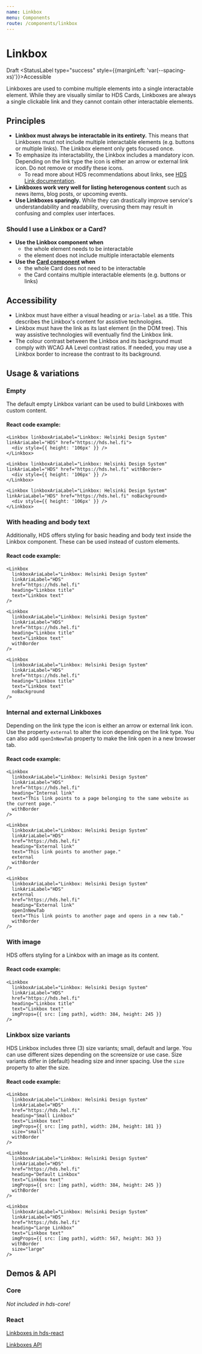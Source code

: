 ```yaml
---
name: Linkbox
menu: Components
route: /components/linkbox
---
```




# Linkbox

<StatusLabel type="alert">Draft</StatusLabel>
<StatusLabel type="success" style={{marginLeft: 'var(--spacing-xs)'}}>Accessible</StatusLabel>

<LargeParagraph>
    Linkboxes are used to combine multiple elements into a single interactable element. While they are visually similar to HDS Cards, Linkboxes are always a single clickable link and they cannot contain other interactable elements.
</LargeParagraph>

## Principles
- **Linkbox must always be interactable in its entirety.** This means that Linkboxes must not include multiple interactable elements (e.g. buttons or multiple links). The Linkbox element only gets focused once.
- To emphasize its interactability, the Linkbox includes a mandatory icon. Depending on the link type the icon is either an arrow or external link icon. Do not remove or modify these icons.
  - To read more about HDS recommendations about links, see [HDS Link documentation](/components/link).
- **Linkboxes work very well for listing heterogenous content** such as news items, blog posts, or upcoming events.
- **Use Linkboxes sparingly.** While they can drastically improve service's understandability and readability, overusing them may result in confusing and complex user interfaces.

### Should I use a Linkbox or a Card?
- **Use the Linkbox component when**
  - the whole element needs to be interactable
  - the element does not include multiple interactable elements
- **Use the [Card component](/components/card) when**
  - the whole Card does not need to be interactable
  - the Card contains multiple interactable elements (e.g. buttons or links)

## Accessibility
- Linkbox must have either a visual heading or `aria-label` as a title. This describes the Linkbox's content for assistive technologies.
- Linkbox must have the link as its last element (in the DOM tree). This way assistive technologies will eventually find the Linkbox link.
- The colour contrast between the Linkbox and its background must comply with <Link href="https://www.w3.org/TR/WCAG21/#contrast-minimum" external>WCAG AA Level contrast ratios</Link>. If needed, you may use a Linkbox border to increase the contrast to its background.

## Usage & variations

### Empty
The default empty Linkbox variant can be used to build Linkboxes with custom content.

<Playground>
  <div style={{ backgroundColor: "#efefef", margin: '-20px', padding: '20px' }}>
    <div style={{ width: '320px' }}>
      <Linkbox linkboxAriaLabel="Linkbox: Helsinki Design System" linkAriaLabel="HDS" href="https://hds.hel.fi">
        <div style={{ height: '106px' }} />
      </Linkbox>
    </div>
    <div style={{ width: '320px', marginTop: 'var(--spacing-s)' }}>
      <Linkbox linkboxAriaLabel="Linkbox: Helsinki Design System" linkAriaLabel="HDS" href="https://hds.hel.fi" withBorder>
        <div style={{ height: '106px' }} />
      </Linkbox>
    </div>
    <div style={{ width: '320px', marginTop: 'var(--spacing-s)' }}>
      <Linkbox linkboxAriaLabel="Linkbox: Helsinki Design System" linkAriaLabel="HDS" href="https://hds.hel.fi" noBackground>
        <div style={{ height: '106px' }} />
      </Linkbox>
    </div>
  </div>
</Playground>

#### React code example:
```tsx
<Linkbox linkboxAriaLabel="Linkbox: Helsinki Design System" linkAriaLabel="HDS" href="https://hds.hel.fi">
  <div style={{ height: '106px' }} />
</Linkbox>

<Linkbox linkboxAriaLabel="Linkbox: Helsinki Design System" linkAriaLabel="HDS" href="https://hds.hel.fi" withBorder>
  <div style={{ height: '106px' }} />
</Linkbox>

<Linkbox linkboxAriaLabel="Linkbox: Helsinki Design System" linkAriaLabel="HDS" href="https://hds.hel.fi" noBackground>
  <div style={{ height: '106px' }} />
</Linkbox>
```

### With heading and body text
Additionally, HDS offers styling for basic heading and body text inside the Linkbox component. These can be used instead of custom elements.

<Playground>
  <div style={{ backgroundColor: "#efefef", margin: '-20px', padding: '20px' }}>
    <div style={{ width: '320px' }}>
      <Linkbox
        linkboxAriaLabel="Linkbox: Helsinki Design System"
        linkAriaLabel="HDS"
        href="https://hds.hel.fi"
        heading="Linkbox title"
        text="Linkbox text"
      />
    </div>
    <div style={{ width: '320px', marginTop: 'var(--spacing-s)' }}>
      <Linkbox
        linkboxAriaLabel="Linkbox: Helsinki Design System"
        linkAriaLabel="HDS"
        href="https://hds.hel.fi"
        heading="Linkbox title"
        text="Linkbox text"
        withBorder
      />
    </div>
    <div style={{ width: '320px', marginTop: 'var(--spacing-s)' }}>
      <Linkbox
        linkboxAriaLabel="Linkbox: Helsinki Design System"
        linkAriaLabel="HDS"
        href="https://hds.hel.fi"
        heading="Linkbox title"
        text="Linkbox text"
        noBackground
      />
    </div>
  </div>
</Playground>

#### React code example:
```tsx
<Linkbox 
  linkboxAriaLabel="Linkbox: Helsinki Design System"
  linkAriaLabel="HDS"
  href="https://hds.hel.fi" 
  heading="Linkbox title" 
  text="Linkbox text"
/>

<Linkbox
  linkboxAriaLabel="Linkbox: Helsinki Design System"
  linkAriaLabel="HDS"
  href="https://hds.hel.fi"
  heading="Linkbox title"
  text="Linkbox text"
  withBorder
/>

<Linkbox
  linkboxAriaLabel="Linkbox: Helsinki Design System"
  linkAriaLabel="HDS"
  href="https://hds.hel.fi"
  heading="Linkbox title"
  text="Linkbox text"
  noBackground
/>
```

### Internal and external Linkboxes
Depending on the link type the icon is either an arrow or external link icon. Use the property `external` to alter the icon depending on the link type. You can also add `openInNewTab` property to make the link open in a new browser tab.

<Playground>
  <div style={{ backgroundColor: "#efefef", margin: '-20px', padding: '20px' }}>
  <div style={{ width: '320px' }}>
    <Linkbox
      linkboxAriaLabel="Linkbox: Helsinki Design System"
      linkAriaLabel="HDS"
      href="https://hds.hel.fi" 
      heading="Internal link" 
      text="This link points to a page belonging to the same website as the current page."
      withBorder
    />
  </div>
  <div style={{ width: '320px', marginTop: 'var(--spacing-s)' }}>
    <Linkbox
      linkboxAriaLabel="Linkbox: Helsinki Design System"
      linkAriaLabel="HDS"
      href="https://hds.hel.fi"
      heading="External link" 
      text="This link points to another page."
      external
      withBorder
    />
  </div>
  <div style={{ width: '320px', marginTop: 'var(--spacing-s)' }}>
    <Linkbox
      linkboxAriaLabel="Linkbox: Helsinki Design System"
      linkAriaLabel="HDS"
      external
      href="https://hds.hel.fi"
      heading="External link" 
      openInNewTab
      text="This link points to another page and opens in a new tab."
      external
      withBorder
    />
  </div>
  </div>
</Playground>

#### React code example:
```tsx
<Linkbox 
  linkboxAriaLabel="Linkbox: Helsinki Design System"
  linkAriaLabel="HDS"
  href="https://hds.hel.fi" 
  heading="Internal link" 
  text="This link points to a page belonging to the same website as the current page."
  withBorder
/>

<Linkbox
  linkboxAriaLabel="Linkbox: Helsinki Design System"
  linkAriaLabel="HDS"
  href="https://hds.hel.fi"
  heading="External link" 
  text="This link points to another page."
  external
  withBorder
/>

<Linkbox
  linkboxAriaLabel="Linkbox: Helsinki Design System"
  linkAriaLabel="HDS"
  external
  href="https://hds.hel.fi"
  heading="External link" 
  openInNewTab
  text="This link points to another page and opens in a new tab."
  withBorder
/>
```

### With image
HDS offers styling for a Linkbox with an image as its content.

<Playground>
  <div style={{ backgroundColor: "#efefef", margin: '-20px', padding: '20px' }}>
  <div style={{ maxWidth: '384px' }}>
    <Linkbox
      linkboxAriaLabel="Linkbox: Helsinki Design System"
      linkAriaLabel="HDS"
      href="https://hds.hel.fi"
      heading="Linkbox title"
      text="Linkbox text"
      imgProps={{ src: "../../static/assets/placeholders/image/image-m@3x.png", width: 384, height: 245 }}
    />
  </div>
  </div>
</Playground>

#### React code example:
```tsx
<Linkbox
  linkboxAriaLabel="Linkbox: Helsinki Design System"
  linkAriaLabel="HDS"
  href="https://hds.hel.fi"
  heading="Linkbox title"
  text="Linkbox text"
  imgProps={{ src: [img path], width: 384, height: 245 }}
/>
```

### Linkbox size variants
HDS Linkbox includes three (3) size variants; small, default and large. You can use different sizes depending on the screensize or use case. Size variants differ in (default) heading size and inner spacing. Use the `size` property to alter the size.

<Playground>
  <div style={{ backgroundColor: "#efefef", margin: '-20px', padding: '20px' }}>
  <div style={{ maxWidth: '284px' }}>
    <Linkbox
      linkboxAriaLabel="Linkbox: Helsinki Design System"
      linkAriaLabel="HDS"
      href="https://hds.hel.fi"
      heading="Small Linkbox"
      text="Linkbox text"
      imgProps={{ src: "../../static/assets/placeholders/image/image-s@3x.png", width: 284, height: 181 }}
      size="small"
      withBorder
    />
  </div>
  <div style={{ maxWidth: '384px', marginTop: 'var(--spacing-s)' }}>
    <Linkbox
      linkboxAriaLabel="Linkbox: Helsinki Design System"
      linkAriaLabel="HDS"
      href="https://hds.hel.fi"
      heading="Default Linkbox"
      text="Linkbox text"
      imgProps={{ src: "../../static/assets/placeholders/image/image-s@3x.png", width: 384, height: 245 }}
      withBorder
    />
  </div>
  <div style={{ maxWidth: '567px', marginTop: 'var(--spacing-s)' }}>
    <Linkbox
      linkboxAriaLabel="Linkbox: Helsinki Design System"
      linkAriaLabel="HDS"
      href="https://hds.hel.fi"
      heading="Large Linkbox"
      text="Linkbox text"
      imgProps={{ src: "../../static/assets/placeholders/image/image-l@3x.png", width: 567, height: 363 }}
      withBorder
      size="large"
    />
  </div>
  </div>
</Playground>

#### React code example:
```tsx
<Linkbox
  linkboxAriaLabel="Linkbox: Helsinki Design System"
  linkAriaLabel="HDS"
  href="https://hds.hel.fi"
  heading="Small Linkbox"
  text="Linkbox text"
  imgProps={{ src: [img path], width: 284, height: 181 }}
  size="small"
  withBorder
/>

<Linkbox
  linkboxAriaLabel="Linkbox: Helsinki Design System"
  linkAriaLabel="HDS"
  href="https://hds.hel.fi"
  heading="Default Linkbox"
  text="Linkbox text"
  imgProps={{ src: [img path], width: 384, height: 245 }}
  withBorder
/>

<Linkbox
  linkboxAriaLabel="Linkbox: Helsinki Design System"
  linkAriaLabel="HDS"
  href="https://hds.hel.fi"
  heading="Large Linkbox"
  text="Linkbox text"
  imgProps={{ src: [img path], width: 567, height: 363 }}
  withBorder
  size="large"
/>
```

## Demos & API

### Core

_Not included in hds-core!_

### React

[Linkboxes in hds-react](/storybook/react/?path=/story/components-linkbox-empty-for-custom-content--default)

[Linkboxes API](/storybook/react/?path=/docs/components-linkbox-empty-for-custom-content--default)
